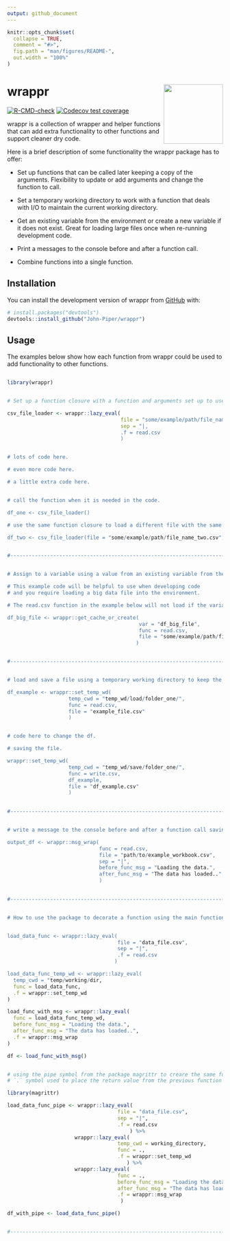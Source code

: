 ```yaml
---
output: github_document
---
```


<!-- README.md is generated from README.Rmd. Please edit that file -->

```r
knitr::opts_chunk$set(
  collapse = TRUE,
  comment = "#>",
  fig.path = "man/figures/README-",
  out.width = "100%"
)
```

# wrappr <img src='man/figures/logo.png' align="right" height="138.5" /></a>

<!-- badges: start -->
[![R-CMD-check](https://github.com/John-Piper/wrappr/workflows/R-CMD-check/badge.svg)](https://github.com/John-Piper/wrappr/actions)
[![Codecov test coverage](https://codecov.io/gh/John-Piper/wrappr/branch/main/graph/badge.svg)](https://app.codecov.io/gh/John-Piper/wrappr?branch=main)

<!-- badges: end -->


wrappr is a collection of wrapper and helper functions that can add extra functionality to other functions and support cleaner dry code.

Here is a brief description of some functionality the wrappr package has to offer:

- Set up functions that can be called later keeping a copy of the arguments.  Flexibility to update or add arguments and change the function to call.    
- Set a temporary working directory to work with a function that deals with I/O to maintain the current working directory.  

- Get an existing variable from the environment or create a new variable if it does not exist.  Great for loading large files once when re-running development code.

- Print a messages to the console before and after a function call.

- Combine functions into a single function.


## Installation

You can install the development version of wrappr from [GitHub](https://github.com/) with:

``` r
# install.packages("devtools")
devtools::install_github("John-Piper/wrappr")
```

## Usage

The examples below show how each function from wrappr could be used to add functionality to other functions.

``` r

library(wrappr)


# Set up a function closure with a function and arguments set up to use later in the code.

csv_file_loader <- wrappr::lazy_eval(
                                     file = "some/example/path/file_name_one.csv",
                                     sep = "|,
                                     .f = read.csv
                                     )


# lots of code here.

# even more code here.

# a little extra code here.


# call the function when it is needed in the code.

df_one <- csv_file_loader()

# use the same function closure to load a different file with the same arguments used previously.

df_two <- csv_file_loader(file = "some/example/path/file_name_two.csv")


#-----------------------------------------------------------------------------------------------------


# Assign to a variable using a value from an existing variable from the environment or create a new value.

# This example code will be helpful to use when developing code
# and you require loading a big data file into the environment.

# The read.csv function in the example below will not load if the variable in the param `var` is still in the environment scope.

df_big_file <- wrappr::get_cache_or_create(
                                           var = "df_big_file",
                                           func = read.csv,
                                           file = "some/example/path/file_name.csv"
                                          )


#-----------------------------------------------------------------------------------------------------


# load and save a file using a temporary working directory to keep the existing working directory.

df_example <- wrappr::set_temp_wd(
                    temp_cwd = "temp_wd/load/folder_one/",
                    func = read.csv,
                    file = "example_file.csv"
                    )


# code here to change the df.

# saving the file.

wrappr::set_temp_wd(
                    temp_cwd = "temp_wd/save/folder_one/",
                    func = write.csv,
                    df_example,
                    file = "df_example.csv"
                    )
                    

#-----------------------------------------------------------------------------------------------------


# write a message to the console before and after a function call saving the output to a variable.

output_df <- wrappr::msg_wrap(
                              func = read.csv,
                              file = "path/to/example_workbook.csv",
                              sep = "|",
                              before_func_msg = "Loading the data.",
                              after_func_msg = "The data has loaded..",
                              )
                              

#-----------------------------------------------------------------------------------------------------


# How to use the package to decorate a function using the main functions from wrappr.


load_data_func <- wrappr::lazy_eval(
                                    file = "data_file.csv",
                                    sep = "|",
                                    .f = read.csv
                                   )

load_data_func_temp_wd <- wrappr::lazy_eval(
  temp_cwd = "temp/working/dir,
  func = load_data_func,
  .f = wrappr::set_temp_wd
)

load_func_with_msg <- wrappr::lazy_eval(
  func = load_data_func_temp_wd,
  before_func_msg = "Loading the data.",
  after_func_msg = "The data has loaded..",
  .f = wrappr::msg_wrap
)

df <- load_func_with_msg()


# using the pipe symbol from the package magrittr to creare the same function.
# `.` symbol used to place the return value from the previous function into the new function.

library(magrittr)

load_data_func_pipe <- wrappr::lazy_eval(
                                    file = "data_file.csv",
                                    sep = "|",
                                    .f = read.csv
                                        ) %>%
                      wrappr::lazy_eval(
                                    temp_cwd = working_directory,
                                    func = .,
                                    .f = wrappr::set_temp_wd
                                       ) %>%
                      wrappr::lazy_eval(
                                    func = .,
                                    before_func_msg = "Loading the data.",
                                    after_func_msg = "The data has loaded..",
                                    .f = wrappr::msg_wrap
                                     )

df_with_pipe <- load_data_func_pipe()


#-----------------------------------------------------------------------------------------------------

```
